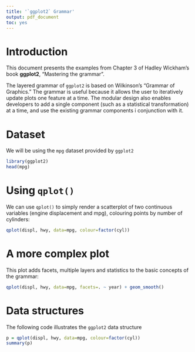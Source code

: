 ```yaml
---
title: '`ggplot2` Grammar'
output: pdf_document
toc: yes
---
```


# Introduction

This document presents the examples from Chapter 3 of Hadley Wickham's book **ggplot2**, "Mastering the grammar".

The layered grammar of `ggplot2` is based on Wilkinson's "Grammar of Graphics." The grammar is useful because it allows the user to iteratively update plots one feature at a time. The modular design also enables developers to add a single component (such as a statistical transformation) at a time, and use the existing grammar components i conjunction with it.

# Dataset

We will be using the `mpg` dataset provided by `ggplot2`

```r
library(ggplot2)
head(mpg)
```

# Using `qplot()`

We can use `qplot()` to simply render a scatterplot of two continuous variables (engine displacement and mpg), colouring points by number of cylinders:

```r
qplot(displ, hwy, data=mpg, colour=factor(cyl))
```

# A more complex plot

This plot adds facets, multiple layers and statistics to the basic concepts of the grammar:

```r
qplot(displ, hwy, data=mpg, facets=. ~ year) + geom_smooth()
```

# Data structures

The following code illustrates the `ggplot2` data structure

```r
p = qplot(displ, hwy, data=mpg, colour=factor(cyl))
summary(p)
```